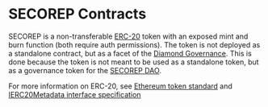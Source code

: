 # SECOREP Contracts
SECOREP is a non-transferable [ERC-20](https://ethereum.org/en/developers/docs/standards/tokens/erc-20/) token with an exposed mint and burn function (both require auth permissions).
The token is not deployed as a standalone contract, but as a facet of the [Diamond Governance](/diamond). This is done because the token is not meant to be used as a standalone token, but as a governance token for the [SECOREP DAO](/dao/what-is-a-dao).

For more information on ERC-20, see [Ethereum token standard](https://ethereum.org/en/developers/docs/standards/tokens/erc-20/) and [IERC20Metadata interface specification](https://docs.openzeppelin.com/contracts/4.x/api/token/erc20#IERC20Metadata)
